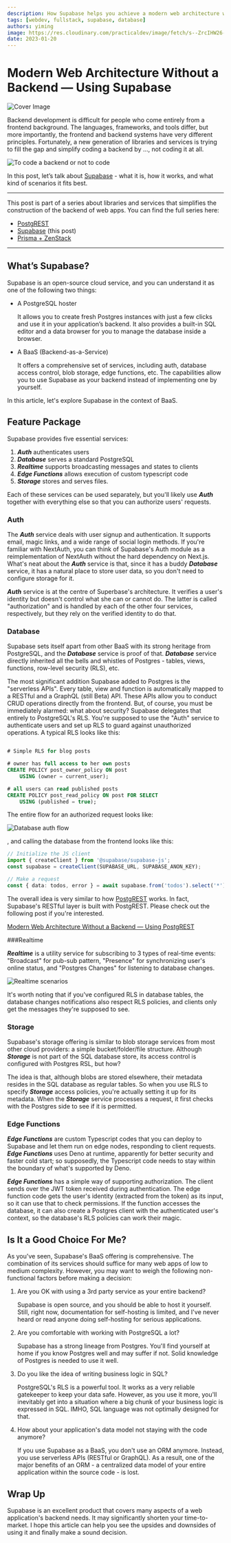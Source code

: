 ```yaml
---
description: How Supabase helps you achieve a modern web architecture without implementing a backend.
tags: [webdev, fullstack, supabase, database]
authors: yiming
image: https://res.cloudinary.com/practicaldev/image/fetch/s--ZrcIHW26--/c_imagga_scale,f_auto,fl_progressive,h_420,q_auto,w_1000/https://dev-to-uploads.s3.amazonaws.com/uploads/articles/a8kwh78d3n6jixte3qc1.png
date: 2023-01-20
---
```


# Modern Web Architecture Without a Backend — Using Supabase

![Cover Image](https://res.cloudinary.com/practicaldev/image/fetch/s--ZrcIHW26--/c_imagga_scale,f_auto,fl_progressive,h_420,q_auto,w_1000/https://dev-to-uploads.s3.amazonaws.com/uploads/articles/a8kwh78d3n6jixte3qc1.png)

Backend development is difficult for people who come entirely from a frontend background. The languages, frameworks, and tools differ, but more importantly, the frontend and backend systems have very different principles. Fortunately, a new generation of libraries and services is trying to fill the gap and simplify coding a backend by …, not coding it at all.

<!--truncate-->

![To code a backend or not to code](https://dev-to-uploads.s3.amazonaws.com/uploads/articles/a0j7u8mbazfi1w4z7fpu.jpg)

In this post, let’s talk about [Supabase](https://supabase.com/) - what it is, how it works, and what kind of scenarios it fits best.

---

This post is part of a series about libraries and services that simplifies the construction of the backend of web apps. You can find the full series here:

-   [PostgREST](/blog/postgrest)
-   [Supabase](/blog/supabase) (this post)
-   [Prisma + ZenStack](/blog/prisma-zenstack)

---

## What’s Supabase?

Supabase is an open-source cloud service, and you can understand it as one of the following two things:

-   A PostgreSQL hoster

    It allows you to create fresh Postgres instances with just a few clicks and use it in your application’s backend. It also provides a built-in SQL editor and a data browser for you to manage the database inside a browser.

-   A BaaS (Backend-as-a-Service)

    It offers a comprehensive set of services, including auth, database access control, blob storage, edge functions, etc. The capabilities allow you to use Supabase as your backend instead of implementing one by yourself.

In this article, let's explore Supabase in the context of BaaS.

## Feature Package

Supabase provides five essential services:

1. _**Auth**_ authenticates users
1. **_Database_** serves a standard PostgreSQL
1. **_Realtime_** supports broadcasting messages and states to clients
1. **_Edge Functions_** allows execution of custom typescript code
1. **_Storage_** stores and serves files.

Each of these services can be used separately, but you'll likely use **_Auth_** together with everything else so that you can authorize users' requests.

### Auth

The **_Auth_** service deals with user signup and authentication. It supports email, magic links, and a wide range of social login methods. If you're familiar with NextAuth, you can think of Supabase's Auth module as a reimplementation of NextAuth without the hard dependency on Next.js. What's neat about the **_Auth_** service is that, since it has a buddy **_Database_** service, it has a natural place to store user data, so you don't need to configure storage for it.

**_Auth_** service is at the centre of Superbase's architecture. It verifies a user's identity but doesn't control what she can or cannot do. The latter is called "authorization" and is handled by each of the other four services, respectively, but they rely on the verified identity to do that.

### Database

Supabase sets itself apart from other BaaS with its strong heritage from PostgreSQL, and the **_Database_** service is proof of that. **_Database_** service directly inherited all the bells and whistles of Postgres - tables, views, functions, row-level security (RLS), etc.

The most significant addition Supabase added to Postgres is the "serverless APIs". Every table, view and function is automatically mapped to a RESTful and a GraphQL (still Beta) API. These APIs allow you to conduct CRUD operations directly from the frontend. But, of course, you must be immediately alarmed: what about security? Supabase delegates that entirely to PostgreSQL's RLS. You're supposed to use the "Auth" service to authenticate users and set up RLS to guard against unauthorized operations. A typical RLS looks like this:

```sql

# Simple RLS for blog posts

# owner has full access to her own posts
CREATE POLICY post_owner_policy ON post
    USING (owner = current_user);

# all users can read published posts
CREATE POLICY post_read_policy ON post FOR SELECT
    USING (published = true);

```

The entire flow for an authorized request looks like:

![Database auth flow](https://dev-to-uploads.s3.amazonaws.com/uploads/articles/ovxqxv9wlrmjy6bo1c7u.png)

, and calling the database from the frontend looks like this:

```ts
// Initialize the JS client
import { createClient } from '@supabase/supabase-js';
const supabase = createClient(SUPABASE_URL, SUPABASE_ANON_KEY);

// Make a request
const { data: todos, error } = await supabase.from('todos').select('*');
```

The overall idea is very similar to how [PostgREST](https://postgrest.org/) works. In fact, Supabase's RESTful layer is built with PostgREST. Please check out the following post if you're interested.

[Modern Web Architecture Without a Backend — Using PostgREST](/blog/postgrest)

###Realtime

**_Realtime_** is a utility service for subscribing to 3 types of real-time events: "Broadcast" for pub-sub pattern, "Presence" for synchronizing user's online status, and "Postgres Changes" for listening to database changes.

![Realtime scenarios](https://dev-to-uploads.s3.amazonaws.com/uploads/articles/ixe3mj08ni9ma5r7hx6l.png)

It's worth noting that if you've configured RLS in database tables, the database changes notifications also respect RLS policies, and clients only get the messages they're supposed to see.

### Storage

Supabase's storage offering is similar to blob storage services from most other cloud providers: a simple bucket/folder/file structure. Although **_Storage_** is not part of the SQL database store, its access control is configured with Postgres RSL, but how?

The idea is that, although blobs are stored elsewhere, their metadata resides in the SQL database as regular tables. So when you use RLS to specify **_Storage_** access policies, you're actually setting it up for its metadata. When the **_Storage_** service processes a request, it first checks with the Postgres side to see if it is permitted.

### Edge Functions

**_Edge Functions_** are custom Typescript codes that you can deploy to Supabase and let them run on edge nodes, responding to client requests. **_Edge Functions_** uses Deno at runtime, apparently for better security and faster cold start; so supposedly, the Typescript code needs to stay within the boundary of what's supported by Deno.

**_Edge Functions_** has a simple way of supporting authorization. The client sends over the JWT token received during authentication. The edge function code gets the user's identity (extracted from the token) as its input, so it can use that to check permissions. If the function accesses the database, it can also create a Postgres client with the authenticated user's context, so the database's RLS policies can work their magic.

## Is It a Good Choice For Me?

As you've seen, Supabase's BaaS offering is comprehensive. The combination of its services should suffice for many web apps of low to medium complexity. However, you may want to weigh the following non-functional factors before making a decision:

1. Are you OK with using a 3rd party service as your entire backend?

    Supabase is open source, and you should be able to host it yourself. Still, right now, documentation for self-hosting is limited, and I've never heard or read anyone doing self-hosting for serious applications.

1. Are you comfortable with working with PostgreSQL a lot?

    Supabase has a strong lineage from Postgres. You'll find yourself at home if you know Postgres well and may suffer if not. Solid knowledge of Postgres is needed to use it well.

1. Do you like the idea of writing business logic in SQL?

    PostgreSQL's RLS is a powerful tool. It works as a very reliable gatekeeper to keep your data safe. However, as you use it more, you'll inevitably get into a situation where a big chunk of your business logic is expressed in SQL. IMHO, SQL language was not optimally designed for that.

1. How about your application's data model not staying with the code anymore?

    If you use Supabase as a BaaS, you don't use an ORM anymore. Instead, you use serverless APIs (RESTful or GraphQL). As a result, one of the major benefits of an ORM - a centralized data model of your entire application within the source code - is lost.

## Wrap Up

Supabase is an excellent product that covers many aspects of a web application's backend needs. It may significantly shorten your time-to-market. I hope this article can help you see the upsides and downsides of using it and finally make a sound decision.
